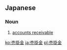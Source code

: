 ==Japanese==
{{ja-kanjitab|う|か|きん|o1=り|o2=け}}

===Noun===
{{ja-noun|うりかけきん}}

# [[accounts receivable]] {{gloss|total monetary amount}}

[[ko:売掛金]]
[[ja:売掛金]]
[[pl:売掛金]]